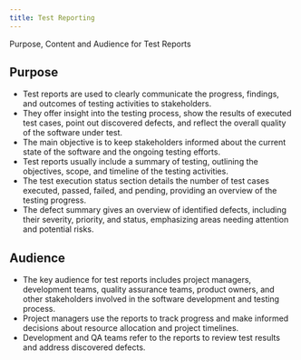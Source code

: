 ```yaml
---
title: Test Reporting
---
```


Purpose, Content and Audience for Test Reports

## Purpose

- Test reports are used to clearly communicate the progress, findings, and outcomes of testing activities to stakeholders.
- They offer insight into the testing process, show the results of executed test cases, point out discovered defects, and reflect the overall quality of the software under test.
- The main objective is to keep stakeholders informed about the current state of the software and the ongoing testing efforts.
- Test reports usually include a summary of testing, outlining the objectives, scope, and timeline of the testing activities.
- The test execution status section details the number of test cases executed, passed, failed, and pending, providing an overview of the testing progress.
- The defect summary gives an overview of identified defects, including their severity, priority, and status, emphasizing areas needing attention and potential risks.

## Audience

- The key audience for test reports includes project managers, development teams, quality assurance teams, product owners, and other stakeholders involved in the software development and testing process.
- Project managers use the reports to track progress and make informed decisions about resource allocation and project timelines.
- Development and QA teams refer to the reports to review test results and address discovered defects.